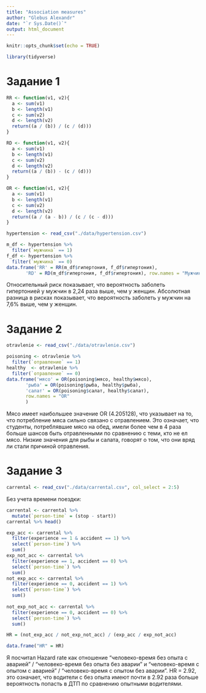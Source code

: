 ```yaml
---
title: "Association measures"
author: "Glebus Alexandr"
date: "`r Sys.Date()`"
output: html_document
---
```


```r
knitr::opts_chunk$set(echo = TRUE)

library(tidyverse)

```

# Задание 1

```r
RR <- function(v1, v2){
  a <- sum(v1)
  b <- length(v1)
  c <- sum(v2)
  d <- length(v2)
  return((a / (b)) / (c / (d)))
}

RD <- function(v1, v2){
  a <- sum(v1)
  b <- length(v1)
  c <- sum(v2)
  d <- length(v2)
  return((a / (b)) - (c / (d)))
}

OR <- function(v1, v2){
  a <- sum(v1)
  b <- length(v1)
  c <- sum(v2)
  d <- length(v2)
  return((a / (a - b)) / (c / (c - d)))
}

```

```r
hypertension <- read_csv("./data/hypertension.csv")
```

```r
m_df <- hypertension %>%
  filter(`мужчина` == 1)
f_df <- hypertension %>%
  filter(`мужчина` == 0)
data.frame('RR' = RR(m_df$гипертония, f_df$гипертония),
       'RD' = RD(m_df$гипертония, f_df$гипертония), row.names = "Мужчина")
```

Относительный риск показывает, что вероятность заболеть гипертонией у мужчин в 2,24 раза выше, чем у женщин. 
Абсолютная разница в рисках показывает, что вероятность заболеть у мужчин на 7,6% выше, чем у женщин.

# Задание 2

```r
otravlenie <- read_csv("./data/otravlenie.csv")
```

```r
poisoning <- otravlenie %>%
  filter(`отравление` == 1)
healthy  <- otravlenie %>%
  filter(`отравление` == 0)
data.frame('мясо' = OR(poisoning$мясо, healthy$мясо),
       'рыба' = OR(poisoning$рыба, healthy$рыба),
       'салат' = OR(poisoning$салат, healthy$салат),
       row.names = "OR"
       )
```
Мясо имеет наибольшее значение OR (4.205128), что указывает на то, что потребление мяса сильно связано с отравлением. Это означает, что студенты, потреблявшие мясо на обед, имели более чем в 4 раза больше шансов быть отравленными по сравнению с теми, кто не ел мясо. Низкие значения для рыбы и салата, говорят о том, что они вряд ли стали причиной отравления.

# Задание 3

```r
carrental <- read_csv("./data/carrental.csv", col_select = 2:5)
```

Без учета времени поездки:
```r
carrental <- carrental %>% 
  mutate(`person-time` = (stop - start))
carrental %>% head()
```

```r
exp_acc <- carrental %>% 
  filter(experience == 1 & accident == 1) %>% 
  select(`person-time`) %>% 
  sum()
exp_not_acc <- carrental %>% 
  filter(experience == 1, accident == 0) %>% 
  select(`person-time`) %>% 
  sum()
not_exp_acc <- carrental %>% 
  filter(experience == 0, accident == 1) %>% 
  select(`person-time`) %>% 
  sum()
  
not_exp_not_acc <- carrental %>% 
  filter(experience == 0, accident == 0) %>% 
  select(`person-time`) %>% 
  sum()

HR = (not_exp_acc / not_exp_not_acc) / (exp_acc / exp_not_acc)

data.frame("HR" = HR)
```
Я посчитал Hazard rate как отношение "человеко-время без опыта с аварией" / "человеко-время без опыта без аварии" и
"человеко-время с опытом с аварией" / "человеко-время с опытом без аварии". 
HR = 2.92, это означает, что водители с без опыта имеют почти в 2.92 раза больше вероятность попасть в ДТП по сравнению опытными водителями.